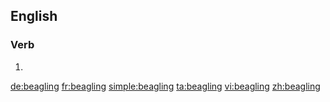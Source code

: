 ==English==

===Verb===
{{head|en}}

# {{present participle of|beagle|lang=en}}

[[de:beagling]]
[[fr:beagling]]
[[simple:beagling]]
[[ta:beagling]]
[[vi:beagling]]
[[zh:beagling]]